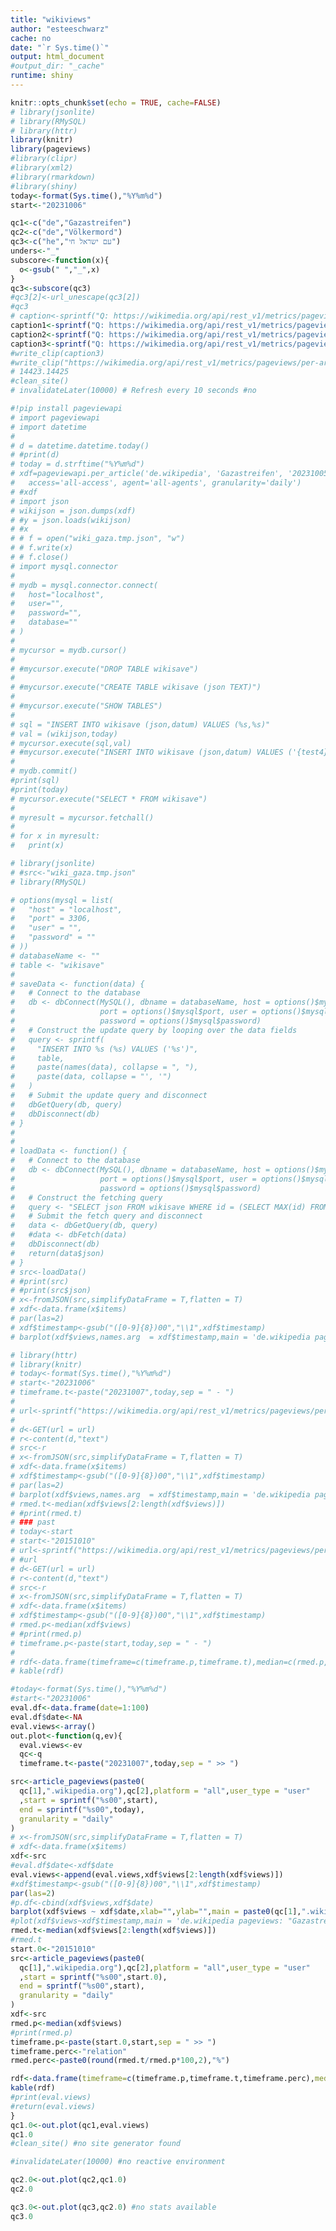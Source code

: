 ```yaml
---
title: "wikiviews"
author: "esteeschwarz"
cache: no
date: "`r Sys.time()`"
output: html_document
#output_dir: "_cache"
runtime: shiny
---
```


```r
knitr::opts_chunk$set(echo = TRUE, cache=FALSE)
# library(jsonlite)
# library(RMySQL)
# library(httr)
library(knitr)
library(pageviews)
#library(clipr)
#library(xml2)
#library(rmarkdown)
#library(shiny)
today<-format(Sys.time(),"%Y%m%d")
start<-"20231006"
```

```r
qc1<-c("de","Gazastreifen")
qc2<-c("de","Völkermord")
qc3<-c("he","עם ישראל חי")
unders<-"_"
subscore<-function(x){
  o<-gsub(" ","_",x)
}
qc3<-subscore(qc3)
#qc3[2]<-url_unescape(qc3[2])
#qc3
# caption<-sprintf("Q: https://wikimedia.org/api/rest_v1/metrics/pageviews/per-article/%s.wikipedia/all-access/user/Gazastreifen/daily/%s00/%s00",start,today)
caption1<-sprintf("Q: https://wikimedia.org/api/rest_v1/metrics/pageviews/per-article/%s.wikipedia.org/all-access/user/%s/daily/%s00/%s00",qc1[1],qc1[2],start,today)
caption2<-sprintf("Q: https://wikimedia.org/api/rest_v1/metrics/pageviews/per-article/%s.wikipedia.org/all-access/user/%s/daily/%s00/%s00",qc2[1],qc2[2],start,today)
caption3<-sprintf("Q: https://wikimedia.org/api/rest_v1/metrics/pageviews/per-article/%s.wikipedia.org/all-access/user/%s/daily/%s00/%s00",qc3[1],qc3[2],start,today)
#write_clip(caption3)
#write_clip("https://wikimedia.org/api/rest_v1/metrics/pageviews/per-article/he.wikipedia.org/all-access/user/עם_ישראל_חי/daily/2023100600/2023102100") # chg content cache prevent: todo!
# 14423.14425
#clean_site()
# invalidateLater(10000) # Refresh every 10 seconds #no
```


```python
#!pip install pageviewapi
# import pageviewapi
# import datetime
# 
# d = datetime.datetime.today()
# #print(d)
# today = d.strftime("%Y%m%d")
# xdf=pageviewapi.per_article('de.wikipedia', 'Gazastreifen', '20231005', today,
#   access='all-access', agent='all-agents', granularity='daily')
# #xdf
# import json
# wikijson = json.dumps(xdf)
# #y = json.loads(wikijson)
# #x
# # f = open("wiki_gaza.tmp.json", "w")
# # f.write(x)
# # f.close()
# import mysql.connector
# 
# mydb = mysql.connector.connect(
#   host="localhost",
#   user="",
#   password="",
#   database=""
# )
# 
# mycursor = mydb.cursor()
# 
# #mycursor.execute("DROP TABLE wikisave")
# 
# #mycursor.execute("CREATE TABLE wikisave (json TEXT)")
# 
# #mycursor.execute("SHOW TABLES")
# 
# sql = "INSERT INTO wikisave (json,datum) VALUES (%s,%s)"
# val = (wikijson,today)
# mycursor.execute(sql,val)
# #mycursor.execute("INSERT INTO wikisave (json,datum) VALUES ('{test4}', 'directR')") #wks
# 
# mydb.commit()
#print(sql)
#print(today)
# mycursor.execute("SELECT * FROM wikisave")
# 
# myresult = mycursor.fetchall()
# 
# for x in myresult:
#   print(x)
```

```r
# library(jsonlite)
# #src<-"wiki_gaza.tmp.json"
# library(RMySQL)

# options(mysql = list(
#   "host" = "localhost",
#   "port" = 3306,
#   "user" = "",
#   "password" = ""
# ))
# databaseName <- ""
# table <- "wikisave"
# 
# saveData <- function(data) {
#   # Connect to the database
#   db <- dbConnect(MySQL(), dbname = databaseName, host = options()$mysql$host, 
#                   port = options()$mysql$port, user = options()$mysql$user, 
#                   password = options()$mysql$password)
#   # Construct the update query by looping over the data fields
#   query <- sprintf(
#     "INSERT INTO %s (%s) VALUES ('%s')",
#     table, 
#     paste(names(data), collapse = ", "),
#     paste(data, collapse = "', '")
#   )
#   # Submit the update query and disconnect
#   dbGetQuery(db, query)
#   dbDisconnect(db)
# }
# 
# 
# loadData <- function() {
#   # Connect to the database
#   db <- dbConnect(MySQL(), dbname = databaseName, host = options()$mysql$host, 
#                   port = options()$mysql$port, user = options()$mysql$user, 
#                   password = options()$mysql$password)
#   # Construct the fetching query
#   query <- "SELECT json FROM wikisave WHERE id = (SELECT MAX(id) FROM wikisave)"
#   # Submit the fetch query and disconnect
#   data <- dbGetQuery(db, query)
#   #data <- dbFetch(data)
#   dbDisconnect(db)
#   return(data$json)
# }
# src<-loadData()
# #print(src)
# #print(src$json)
# x<-fromJSON(src,simplifyDataFrame = T,flatten = T)
# xdf<-data.frame(x$items)
# par(las=2)
# xdf$timestamp<-gsub("([0-9]{8})00","\\1",xdf$timestamp)
# barplot(xdf$views,names.arg  = xdf$timestamp,main = 'de.wikipedia pageviews: "Gazastreifen"')
```

```r
# library(httr)
# library(knitr)
# today<-format(Sys.time(),"%Y%m%d")
# start<-"20231006"
# timeframe.t<-paste("20231007",today,sep = " - ")
# 
# url<-sprintf("https://wikimedia.org/api/rest_v1/metrics/pageviews/per-article/de.wikipedia/all-access/user/Gazastreifen/daily/%s00/%s00",start,today)
# 
# d<-GET(url = url)
# r<-content(d,"text")
# src<-r
# x<-fromJSON(src,simplifyDataFrame = T,flatten = T)
# xdf<-data.frame(x$items)
# xdf$timestamp<-gsub("([0-9]{8})00","\\1",xdf$timestamp)
# par(las=2)
# barplot(xdf$views,names.arg  = xdf$timestamp,main = 'de.wikipedia pageviews: "Gazastreifen"')
# rmed.t<-median(xdf$views[2:length(xdf$views)])
# #print(rmed.t)
# ### past
# today<-start
# start<-"20151010"
# url<-sprintf("https://wikimedia.org/api/rest_v1/metrics/pageviews/per-article/de.wikipedia/all-access/user/Gazastreifen/daily/%s00/%s00",start,today)
# #url
# d<-GET(url = url)
# r<-content(d,"text")
# src<-r
# x<-fromJSON(src,simplifyDataFrame = T,flatten = T)
# xdf<-data.frame(x$items)
# xdf$timestamp<-gsub("([0-9]{8})00","\\1",xdf$timestamp)
# rmed.p<-median(xdf$views)
# #print(rmed.p)
# timeframe.p<-paste(start,today,sep = " - ")
# 
# rdf<-data.frame(timeframe=c(timeframe.p,timeframe.t),median=c(rmed.p,rmed.t))
# kable(rdf)

```

```r
#today<-format(Sys.time(),"%Y%m%d")
#start<-"20231006"
eval.df<-data.frame(date=1:100)
eval.df$date<-NA
eval.views<-array()
out.plot<-function(q,ev){
  eval.views<-ev
  qc<-q
  timeframe.t<-paste("20231007",today,sep = " >> ")

src<-article_pageviews(paste0(
  qc[1],".wikipedia.org"),qc[2],platform = "all",user_type = "user"
  ,start = sprintf("%s00",start),
  end = sprintf("%s00",today),
  granularity = "daily"
)
# x<-fromJSON(src,simplifyDataFrame = T,flatten = T)
# xdf<-data.frame(x$items)
xdf<-src
#eval.df$date<-xdf$date
eval.views<-append(eval.views,xdf$views[2:length(xdf$views)])
#xdf$timestamp<-gsub("([0-9]{8})00","\\1",xdf$timestamp)
par(las=2)
#p.df<-cbind(xdf$views,xdf$date)
barplot(xdf$views ~ xdf$date,xlab="",ylab="",main = paste0(qc[1],".wikipedia pageviews: [",qc[2],"]"))
#plot(xdf$views~xdf$timestamp,main = 'de.wikipedia pageviews: "Gazastreifen"')
rmed.t<-median(xdf$views[2:length(xdf$views)])
#rmed.t
start.0<-"20151010"
src<-article_pageviews(paste0(
  qc[1],".wikipedia.org"),qc[2],platform = "all",user_type = "user"
  ,start = sprintf("%s00",start.0),
  end = sprintf("%s00",start),
  granularity = "daily"
)
xdf<-src
rmed.p<-median(xdf$views)
#print(rmed.p)
timeframe.p<-paste(start.0,start,sep = " >> ")
timeframe.perc<-"relation"
rmed.perc<-paste0(round(rmed.t/rmed.p*100,2),"%")

rdf<-data.frame(timeframe=c(timeframe.p,timeframe.t,timeframe.perc),median=c(rmed.p,rmed.t,rmed.perc))
kable(rdf)
#print(eval.views)
#return(eval.views)
}
qc1.0<-out.plot(qc1,eval.views)
qc1.0
#clean_site() #no site generator found

#invalidateLater(10000) #no reactive environment
```

```r
qc2.0<-out.plot(qc2,qc1.0)
qc2.0
```

```r
qc3.0<-out.plot(qc3,qc2.0) #no stats available
qc3.0
```
